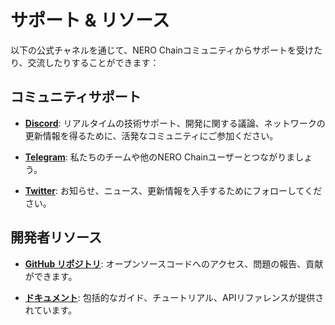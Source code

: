 
# サポート & リソース

以下の公式チャネルを通じて、NERO Chainコミュニティからサポートを受けたり、交流したりすることができます：

## コミュニティサポート

- **[Discord](https://discord.gg/nerochainofficial)**: リアルタイムの技術サポート、開発に関する議論、ネットワークの更新情報を得るために、活発なコミュニティにご参加ください。
  
- **[Telegram](https://t.me/nerochainofficial)**: 私たちのチームや他のNERO Chainユーザーとつながりましょう。

- **[Twitter](https://twitter.com/Nerochain_io)**: お知らせ、ニュース、更新情報を入手するためにフォローしてください。

## 開発者リソース

- **[GitHub リポジトリ](https://github.com/nerochain)**: オープンソースコードへのアクセス、問題の報告、貢献ができます。
  
- **[ドキュメント](https://docs.nerochain.io)**: 包括的なガイド、チュートリアル、APIリファレンスが提供されています。

<PageFeedback path="/ja/supports" />

